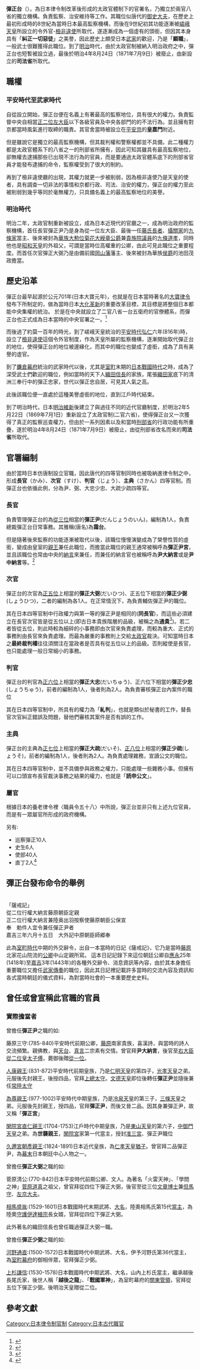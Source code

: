 '''彈正台'''（{{lang-ja|弾正台}}）。為日本律令制改革後形成的太政官體制下的官署名，乃獨立於兩官八省的獨立機構。負責監察、治安維持等工作。其職位似唐代的[[御史大夫|御史大夫]]，在歷史上最初形成時的8世紀為當時日本最高監察機構，而後在9世紀初其功能逐漸被[[嵯峨天皇|嵯峨天皇]]所設立的令外官-[[檢非違使|檢非違使]]所取代，遂逐漸成為一個虛有的頭銜，但因其本身具有「'''糾正一切惡徒'''」之美譽，因此歷史上頗受日本[[武家|武家]]的歡迎，乃是「'''顯職'''」，一般武士很難獲得此職位。到了[[明治|明治]]時代，由於太政官制被納入明治政府之中，彈正台也短暫被設立過，最後於明治4年8月24日（1871年7月9日）被廢止，由新設立的'''司法省'''所取代。

== 職權 ==

=== 平安時代至武家時代 ===
自從設立開始，彈正台便在名義上有著最高的監察地位，具有很大的權力。負責監督中央自相當[[正二位|正二位]][[左大臣|左大臣]]以下各級官員及中央各部門的的不法行為。並且擁有對京都當時風氣進行取締的職責。其官舍當時被設立在[[平安京|平安京]]的'''皇嘉門'''附近。

但是雖說它是獨立的最高監察機構，但其裁判權和警察權都並不具備，此二種權力都是太政官體系下的八省之一的刑部省所擁有，因此可知其雖具有最高監察地位，卻無權去逮捕那些已出現不法行為的官員，而是要通過太政官體系底下的刑部省官員才能發布逮捕的命令，監察權受到了很大的制約。

再到了檢非違使廳的出現，其權力就更一步被削弱，因為檢非違使乃是天皇的使者，具有調查一切非法的事情和京都行政、司法、治安的權力，彈正台的權力至此被削弱到幾乎等同於毫無權力，只具備名義上的最高監察地位的美譽。

=== 明治時代 ===
明治二年，太政官制重新被設立，成為日本近現代的官廳之一，成為明治政府的監察機構，首任長官彈正尹乃是身為從一位左大臣、最後一任[[藤氏長者|藤氏長者]]、[[攝關家|攝關家]]的[[九條家|九條家]]當主、後來被封為[[華族_(日本)|華族]][[大勲位菊花大綬章|大勲位菊花大綬章]][[公爵|公爵]]兼[[貴族院議員|貴族院議員]]的[[九條道孝|九條道孝]]，同時他也是[[昭和天皇|昭和天皇]]的外祖父，可謂是當時位高權重的公卿，由此可見此職位之重要程度。而首任次官彈正大弼乃是由備前國[[岡山藩|岡山藩]]藩主、後來被封為華族[[侯爵|侯爵]]的池田茂政擔當。

== 歷史沿革 ==

彈正台最早起源於公元701年(日本大寶元年)，也就是在日本當時著名的[[大寶律令|大寶律令]]發布下所制定的，做為當時日本[[大化革新|大化革新]]的重要改革目標，其目標是將整個日本都能中央集權的統治。
於是在中央就設立了二官八省一台五衛府的官僚體系，而彈正台也正式成為日本當時的中央官署之一。<ref>{{cite journal |author1=劉敬者 |title=日本律令官制對隋唐官制的繼承與創新 |journal=河北法學 |date=2000年 |issue=1 |pages=127-128 |accessdate=2020-11-21}}</ref>

而後過了約莫一百年的時光，到了嵯峨天皇統治的[[平安時代|平安時代]][[弘仁|弘仁]]六年(816年)時，設立了[[檢非違使|檢非違使]]這個令外官制度，作為天皇所屬的監察機構，逐漸開始取代彈正台的地位，使得彈正台的地位被邊緣化，而其中的職位也變成了虛銜，成為了具有美譽的虛官。

到了[[鐮倉幕府|鐮倉幕府]]統治的武家時代以後，尤其是[[室町|室町]]末期的[[日本戰國時代|日本戰國時代]]之時，成為了深受武士們歡迎的職位，例如當時的天下人[[織田信長|織田信長]]的家族，尾張[[織田家|織田家]]底下的清洲三奉行中的彈正忠家，世代以彈正忠自居，可見其人氣之高。

此後該職位便一直處於這種美譽虛銜的地位，直到江戶時代結束。

到了明治時代，日本[[明治維新|明治維新]]後建立了與過往不同的近代官廳制度，於明治2年5月22日（1869年7月1日）重新設立了太政官制(二官六省)，使得彈正台又一次獲得了真正的監察巡查權力，但由於一系列因素以及和當時[[刑部省|刑部省]]的行政功能有所重疊，遂於明治4年8月24日（1871年7月9日）被廢止，由從刑部省改名而來的'''司法省'''所取代。

== 官署編制 ==
由於當時日本仿唐制設立官職，因此唐代的四等官制同時也被吸納進律令制之中，形成'''長官'''（かみ）、'''次官'''（すけ）、'''判官'''（じょう）、'''主典'''（さかん）四等官制。而彈正台也依循此例，分為尹、弼、大忠少忠、大疏少疏四等官。

=== 長官 ===
負責管理彈正台的為[[從三位|從三位]]相當的'''彈正尹'''(だんじょうのいん)，編制為1人，負責總裁彈正台日常事務。其雅稱(唐名)為'''霜台'''。

但是隨著後來監察的功能逐漸被取代以後，該職位慢慢演變成為了榮譽性質的虛銜，變成由皇室的[[親王|親王]]兼任此職位，而擔當此職位的親王通常被稱呼為'''彈正尹宮'''，並且該職位也常由中央的[[納言|納言]]來兼任，而兼任的納言官也被稱呼為'''尹大納言'''或是'''尹中納言'''等。<ref>{{cite web |title=弾正台 |url=https://ja.wikipedia.org/wiki/%E5%BC%BE%E6%AD%A3%E5%8F%B0 |website=維基百科 |accessdate=2020-11-21 |archive-date=2021-07-25 |archive-url=https://web.archive.org/web/20210725043931/https://ja.wikipedia.org/wiki/%E5%BC%BE%E6%AD%A3%E5%8F%B0 |dead-url=no }}</ref>

=== 次官 ===
彈正台的次官為[[正五位|正五位]]上相當的'''彈正大弼'''(だいひつ)、正五位下相當的'''彈正少弼'''(しょうひつ)，二者的編制為各1人。在正常情況下，為負責輔佐彈正尹的職位。

其在日本四等官制中行政權力與第一等的彈正尹是相同的('''同長官''')，而這些必須建立在長官次官皆是從五位以上(即古日本貴族階層的品級，被稱之為'''通貴'''<ref>{{cite journal |author1=徐建新 |title=古代日本律令制國家的身分等級制 |journal=世界歷史 |date=2001年 |issue=6 |pages=54-66 |accessdate=2020-11-21}}</ref>)。若二者皆從五位，則此時較為細碎的小事務即由次官來負責處理，而較為重大、正式的事務則由長官來負責處理。而最為嚴重的事務則上交給[[太政官|太政官]]裁決。可知當時日本之'''最終裁判權'''往往須關注在當政者是否具有從五位以上的品級。否則縱使是長官，也只能處理一般日常細小的事務。

=== 判官 ===
彈正台的判官為[[正六位|正六位]]上相當的'''彈正大忠'''(だいちゅう)、正六位下相當的'''彈正少忠'''(しょうちゅう)，前者的編制為1人，後者則為2人。為負責審核彈正台內案件的職位

其在日本四等官制中，所具有的權力為「'''糺判'''」，也就是類似於秘書的工作，替長官次官糾正錯誤及問題，替他們審核其案件是否有誤的工作。

=== 主典 ===
彈正台的主典為[[正七位|正七位]]上相當的'''彈正大疏'''(だいそ)、[[正八位|正八位]]上相當的'''彈正少疏'''(しょうそ)，前者的編制為1人，後者則為2人。為負責處理雜務，宣讀公文的職位。

其在日本四等官制中，並不具備參與政務之權力，只能處理一些雜務小事。但擁有可以口頭宣布長官裁決事務之結果的權力，也就是「'''読申公文'''」。

=== 屬官 ===

根據日本的養老律令裡〈職員令五十八〉中所說，彈正台並非只有上述九位官員，而是有一眾屬官所形成的政府機構。

另有:
* 巡察彈正10人
* 史生6人
* 使部40人
* 直丁2人<ref>{{cite web |title=養老令 職員令 |url=https://miko.org/~uraki/kuon/furu/text/rituryou/yourou/yourou.htm |website=養老律令 |accessdate=2020-11-22 |archive-date=2021-12-23 |archive-url=https://web.archive.org/web/20211223002522/https://miko.org/~uraki/kuon/furu/text/rituryou/yourou/yourou.htm |dead-url=no }}</ref>

== 彈正台發布命令的舉例 ==
<br>

「薩戒記」<br>

從二位行權大納言藤原朝臣定親<br>

正二位行權大納言兼陸奥出羽按察使藤原朝臣公保宣<br>

奉　勅件人宜令兼任彈正尹者<br>

嘉吉三年六月十五日　大外記中原朝臣師郷奉<br>


此為[[室町時代|室町時代]]中期的外交辭令，出自一本當時的日記《薩戒記》，它乃是當時[[藤原|藤原]]北家花山院流的[[公卿|公卿]]中山定親所寫。
這本日記記錄下來這位朝廷公卿自[[應永|應永]]25年(1418年)至[[嘉吉|嘉吉]]3年(1443年)的各種外交辭令、消息資訊等內容，由於其本身擔任重要職位又擔任[[武家傳奏|武家傳奏]]的職位，因此其日記裡記載許多當時的交流內容及資訊和各式當時朝廷的儀式資料，為對當時社會的一本重要歷史史料。

== 曾任或曾宣稱此官職的官員 ==

=== 實際擔當者 ===
曾擔任'''彈正尹'''之職的如:

藤原三守:(785-840)平安時代前期公卿，[[藤原|藤原]]南家貴族，喜漢詩，與當時的詩人交流頻繁。親佛教，與[[天台大師|天台]]、[[真言|真言]]二宗素有交情。曾官拜'''尹大納言'''，後官至[[右大臣|右大臣]][[從二位|從二位]][[皇太子傅|皇太子傅]]，薨御後贈[[從一位|從一位]]。

[[人康親王|人康親王]]:(831-872)平安時代前期皇族，乃是[[仁明天皇|仁明天皇]]的第四子，[[光孝天皇|光孝天皇]]之弟。元服後先封親王，後授四品，官拜[[上總國|上總太守]]。[[文德天皇|文德天皇]]即位後轉任'''彈正尹'''並隨後兼任[[常陸太守|常陸太守]]

[[為尊親王|為尊親王]]:(977-1002)平安時代中期皇族，乃是[[冷泉天皇|冷泉天皇]]的第三子，[[三條天皇|三條天皇]]之弟。元服後先封親王，授四品，官拜'''彈正尹'''，而後又晉二品。因其身兼彈正尹，故又稱「'''彈正宮'''」

[[閑院宮直仁親王|閑院宮直仁親王]]:(1704-1753)江戶時代中期皇族，乃是[[東山天皇|東山天皇]]的第六子，[[中御門天皇|中御門天皇]]之弟。為'''世襲親王'''，[[閑院宮|閑院宮]]家第一代當主，授封[[准三宮|准三宮]]、彈正尹職位

[[久邇宮朝彥親王|久邇宮朝彥親王]]:(1824-1891)日本近代皇族，為[[仁孝天皇|仁孝天皇]][[猶子|猶子]]。曾官拜二品彈正尹，為[[幕末|幕末]]日本朝廷中心人物之一。


曾擔任'''彈正大弼'''之職的如:

菅原清公:(770-842)日本平安時代前期公卿、文人。為著名「火雷天神」、「學問之神」[[菅原道真|菅原道真]]之祖父，曾官拜從四位下彈正大弼，後官至從三位[[文章博士|文章博士]]兼[[但馬守|但馬守]]、[[左京大夫|左京大夫]]。

[[相馬盛胤_(彈正大弼)|相馬盛胤]]:(1529-1601)日本戰國時代末期武將、[[大名_(稱謂)|大名]]，陸奧相馬氏第15代[[當主|當主]]，為陸奧[[守護|守護]][[伊達稙宗|伊達稙宗]]長女婿，官拜從四位下彈正大弼。

此外著名的織田信長也曾任職過彈正大弼一職。


曾擔任'''彈正少弼'''之職的如:

[[河野通直_(彈正少弼)|河野通直]]:(1500-1572)日本戰國時代中期武將、大名，伊予河野氏第36代當主，為[[室町幕府|室町幕府]]的御相伴眾，官拜彈正少弼。

[[上杉謙信|上杉謙信]]:(1530-1578)日本戰國時代中期武將、大名，山內上杉氏當主，繼承越後長尾氏家，後世人稱「'''越後之龍'''」、「'''戰國軍神'''」，為室町幕府的[[關東管領|關東管領]]，官拜從五位下彈正少弼。後明治天皇贈從二位。

== 參考文獻 ==


[[Category:日本律令制官制|Category:日本律令制官制]]
[[Category:日本古代職官|Category:日本古代職官]]